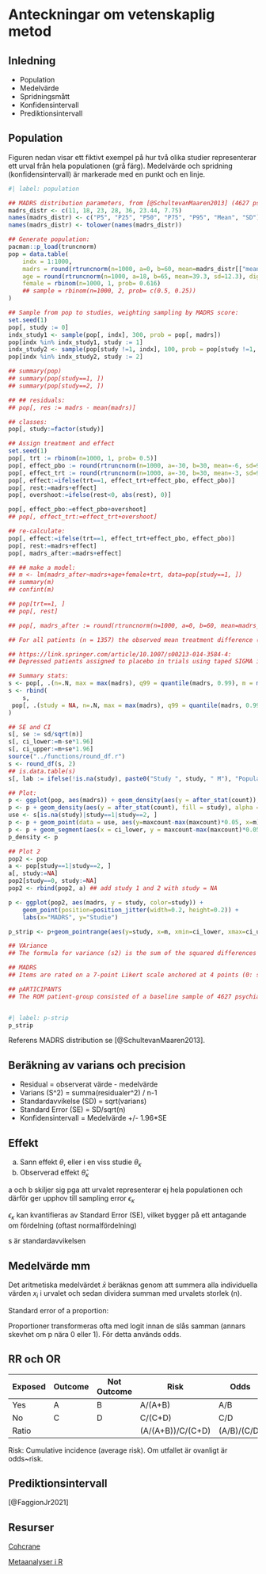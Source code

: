 # Anteckningar om vetenskaplig metod

## Inledning

- Population
- Medelvärde
- Spridningsmått
- Konfidensintervall
- Prediktionsintervall

## Population

Figuren nedan visar ett fiktivt exempel på hur två olika studier representerar ett urval från hela populationen (grå färg). Medelvärde och spridning (konfidensintervall) är markerade med en punkt och en linje.

```r
#| label: population 

## MADRS distribution parameters, from [@SchultevanMaaren2013] (4627 psychiatric outpatients):
madrs_distr <- c(11, 18, 23, 28, 36, 23.44, 7.75)
names(madrs_distr) <- c("P5", "P25", "P50", "P75", "P95", "Mean", "SD")
names(madrs_distr) <- tolower(names(madrs_distr))

## Generate population:
pacman::p_load(truncnorm)
pop = data.table(
    indx = 1:1000,
    madrs = round(rtruncnorm(n=1000, a=0, b=60, mean=madrs_distr[["mean"]], sd=madrs_distr[["sd"]]), digits=0),
    age = round(rtruncnorm(n=1000, a=18, b=65, mean=39.3, sd=12.3), digits=0),
    female = rbinom(n=1000, 1, prob= 0.616)
    ## sample = rbinom(n=1000, 2, prob= c(0.5, 0.25))
)

## Sample from pop to studies, weighting sampling by MADRS score:
set.seed(1)
pop[, study := 0]
indx_study1 <- sample(pop[, indx], 300, prob = pop[, madrs])
pop[indx %in% indx_study1, study := 1]
indx_study2 <- sample(pop[study !=1, indx], 100, prob = pop[study !=1, madrs^2])
pop[indx %in% indx_study2, study := 2]

## summary(pop)
## summary(pop[study==1, ])
## summary(pop[study==2, ])

## ## residuals:
## pop[, res := madrs - mean(madrs)]

## classes:
pop[, study:=factor(study)]

## Assign treatment and effect
set.seed(1)
pop[, trt := rbinom(n=1000, 1, prob= 0.5)]
pop[, effect_pbo := round(rtruncnorm(n=1000, a=-30, b=30, mean=-6, sd=9), digits=0)]
pop[, effect_trt := round(rtruncnorm(n=1000, a=-30, b=30, mean=-3, sd=9), digits=0)]
pop[, effect:=ifelse(trt==1, effect_trt+effect_pbo, effect_pbo)]
pop[, rest:=madrs+effect]
pop[, overshoot:=ifelse(rest<0, abs(rest), 0)]

pop[, effect_pbo:=effect_pbo+overshoot]
## pop[, effect_trt:=effect_trt+overshoot]

## re-calculate:
pop[, effect:=ifelse(trt==1, effect_trt+effect_pbo, effect_pbo)]
pop[, rest:=madrs+effect]
pop[, madrs_after:=madrs+effect]

## ## make a model:
## m <- lm(madrs_after~madrs+age+female+trt, data=pop[study==1, ])
## summary(m)
## confint(m)

## pop[trt==1, ]
## pop[, rest]

## pop[, madrs_after := round(rtruncnorm(n=1000, a=0, b=60, mean=madrs_distr[["mean"]], sd=madrs_distr[["sd"]]), digits=0)]

## For all patients (n = 1357) the observed mean treatment difference (escitalopram v. placebo) from baseline after 8 weeks of treatment (LOCF) was 3.2 (s.d. = 9.5) MADRS points, https://www.cambridge.org/core/journals/the-british-journal-of-psychiatry/article/assessing-the-true-effect-of-active-antidepressant-therapy-v-placebo-in-major-depressive-disorder-use-of-a-mixture-model/BF5EB5DC141E78C610F260300C2FFD79

## https://link.springer.com/article/10.1007/s00213-014-3584-4:
## Depressed patients assigned to placebo in trials using taped SIGMA interviews with RAPS appraisal had a significantly larger MADRS change score (M = −11.5 ± 12.7) compared to patients assigned to placebo in trials using traditional semi-structured interviews (−5.4 ± 8.9; F(df = 1.57) = 5.58, p = 0.022).

## Summary stats:
s <- pop[, .(n=.N, max = max(madrs), q99 = quantile(madrs, 0.99), m = mean(madrs), sd=sd(madrs), maxcount = max(density(madrs)$y*.N)), by = c("study")]
s <- rbind(
    s,
 pop[, .(study = NA, n=.N, max = max(madrs), q99 = quantile(madrs, 0.99), m = mean(madrs), sd=sd(madrs), maxcount = max(density(madrs)$y*.N))]
)

## SE and CI
s[, se := sd/sqrt(n)]
s[, ci_lower:=m-se*1.96]
s[, ci_upper:=m+se*1.96]
source("../functions/round_df.r")
s <- round_df(s, 2)
## is.data.table(s)
s[, lab := ifelse(!is.na(study), paste0("Study ", study, " M"), "Population M")]

## Plot:
p <- ggplot(pop, aes(madrs)) + geom_density(aes(y = after_stat(count)), alpha = 0.2)
p <- p + geom_density(aes(y = after_stat(count), fill = study), alpha = 0.2, data=pop[study==1|study==2, ])
use <- s[is.na(study)|study==1|study==2, ]
p <- p + geom_point(data = use, aes(y=maxcount-max(maxcount)*0.05, x=m), pch=2, size = 2)
p <- p + geom_segment(aes(x = ci_lower, y = maxcount-max(maxcount)*0.05, xend = ci_upper, yend = maxcount-max(maxcount)*0.05), arrow = arrow(angle=90, ends="both", length = unit(0.25, "cm")), data = use)
p_density <- p

## Plot 2
pop2 <- pop
a <- pop[study==1|study==2, ]
a[, study:=NA]
pop2[study==0, study:=NA]
pop2 <- rbind(pop2, a) ## add study 1 and 2 with study = NA

p <- ggplot(pop2, aes(madrs, y = study, color=study)) +
    geom_point(position=position_jitter(width=0.2, height=0.2)) +
    labs(x="MADRS", y="Studie")

p_strip <- p+geom_pointrange(aes(y=study, x=m, xmin=ci_lower, xmax=ci_upper), data=s[is.na(study)|study==1|study==2, ], fatten=8, linewidth=1, colour="black")

## VAriance
## The formula for variance (s2) is the sum of the squared differences between each data point and the mean, divided by the number of data points. When working with data from a complete population the sum of the squared differences between each data point and the mean is divided by the size of the data set, n. When working with a sample, divide by the size of the data set minus 1, n - 1. Take the square root of the sample variance to get the standard deviation.

## MADRS
## Items are rated on a 7-point Likert scale anchored at 4 points (0: symptom is absent; 6: symptom is totally dominant) and summed to yield a total score that ranges from 0 to 60. Scores from 0 to 8 denote “Normal/no” depression; total scores from 9 to 18 denote “Possible/mild” depression; total scores from 19 to 26 denote “Moderate” depression; total scores from 27 to 34 denote “Severe” depression; and scores from 35 onward denote “Very severe” depression

## pARTICIPANTS 
## The ROM patient-group consisted of a baseline sample of 4627 psychiatric outpatients, aged between 18 and 65 years (61.0% females; mean age=39.3, SD=12.3), diagnosed with and treated for depressive disorders (MDD or dysthymia) in the Leiden University Medical Center (LUMC) Department of Psychiatry or the Rivierduinen specialized mental healthcare centers. Baseline assessment was part of the usual ROM procedure. On average, 80% of the referred patients with a tentative diagnosis of Mood-, Anxiety- and/or Somatoform (MAS) disorder were assessed with ROM in the study period



``` 

```r
#| label: p-strip
p_strip
``` 

Referens MADRS distribution se [@SchultevanMaaren2013].

## Beräkning av varians och precision

- Residual = observerat värde - medelvärde
- Varians (S^2) = summa(residualer^2) / n-1
- Standardavvikelse (SD) = sqrt(varians)
- Standard Error (SE) = SD/sqrt(n)
- Konfidensintervall = Medelvärde +/- 1.96*SE

## Effekt

a. Sann effekt $\theta$, eller i en viss studie $\theta_\kappa$
b. Observerad effekt $\hat{\theta}_\kappa$

a och b skiljer sig pga att urvalet representerar ej hela populationen och därför ger upphov till sampling error $\epsilon_\kappa$

\begin{equation}
\hat{\theta}_\kappa$ = $\hat{\theta} + \epsilon_\kappa
\end{equation}

$\epsilon_\kappa$ kan kvantifieras av Standard Error (SE), vilket bygger på ett antagande om fördelning (oftast normalfördelning)

<!-- \begin{displaymath}SE=s/\sqrt{n}\end{displaymath} -->

\begin{equation}
SE = \frac{s}{\sqrt{n}}
\end{equation}

s är standardavvikelsen

<!-- $\begin{math} SE \end{math}$  -->

## Medelvärde mm

Det aritmetiska medelvärdet $\bar{x}$ beräknas genom att summera alla individuella värden $x_i$ i urvalet och sedan dividera summan med urvalets storlek (n).

\begin{equation}
\bar{x} = \frac{\sum^{n}_{i=1}x_i}{n}
\end{equation}

Standard error of a proportion:

\begin{equation}
SE_{p} = \sqrt{\frac{p(1-p)}{n}}
\end{equation}

Proportioner transformeras ofta med logit innan de slås samman (annars skevhet om p nära 0 eller 1). För detta används odds.

## RR och OR

| Exposed | Outcome | Not Outcome | Risk              | Odds        |
|---------|---------|-------------|-------------------|-------------|
| Yes     | A       | B           | A/(A+B)           | A/B         |
| No      | C       | D           | C/(C+D)           | C/D         |
| Ratio   |         |             | (A/(A+B))/C/(C+D) | (A/B)/(C/D) |

Risk: Cumulative incidence (average risk). Om utfallet är ovanligt är odds~risk.

<!-- [@Cummings2009] -->

<!-- CMH: https://sphweb.bumc.bu.edu/otlt/mph-modules/bs/bs704-ep713_confounding-em/BS704-EP713_Confounding-EM7.html -->

<!-- The Upper Limits of Risk Ratios and Recommendations for Reporting Risk Ratios, Odds Ratios, and Rate Ratios[@Chao] -->

<!-- Zero counts add 0.5? (Behövs ej vid MH): https://handbook-5-1.cochrane.org/chapter_16/16_9_2_studies_with_zero_cell_counts.htm -->


## Prediktionsintervall

[@FaggionJr2021]

## Resurser

[Cohcrane](https://www.cochranelibrary.com/search)

[Metaanalyser i R](https://bookdown.org/MathiasHarrer/Doing_Meta_Analysis_in_R/effects.html)
